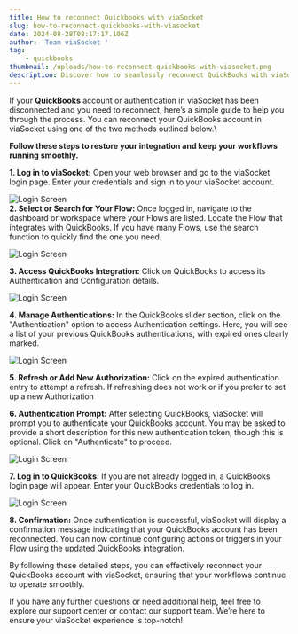 ```yaml
---
title: How to reconnect Quickbooks with viaSocket
slug: how-to-reconnect-quickbooks-with-viasocket
date: 2024-08-28T08:17:17.106Z
author: 'Team viaSocket '
tag:
    - quickbooks
thumbnail: /uploads/how-to-reconnect-quickbooks-with-viasocket.png
description: Discover how to seamlessly reconnect QuickBooks with viaSocket. Our step-by-step guide ensures a smooth integration for your accounting needs.
---
```


If your **QuickBooks** account or authentication in viaSocket has been disconnected and you need to reconnect, here’s a simple guide to help you through the process. You can reconnect your QuickBooks account in viaSocket using one of the two methods outlined below.\

**Follow these steps to restore your integration and keep your workflows running smoothly.**<br />

**1. Log in to viaSocket:**
Open your web browser and go to the viaSocket login page.
Enter your credentials and sign in to your viaSocket account.

![Login Screen](/uploads/how-to-reconnect-quickbooks-with-viasocket1.png)<br />
**2. Select or Search for Your Flow:**
Once logged in, navigate to the dashboard or workspace where your Flows are listed.
Locate the Flow that integrates with QuickBooks. If you have many Flows, use the search function to quickly find the one you need.<br />

![Login Screen](/uploads/how-to-reconnect-quickbooks-with-viasocket2.png)<br />

**3. Access QuickBooks Integration:**
Click on QuickBooks to access its Authentication and Configuration details.<br />

![Login Screen](/uploads/how-to-reconnect-quickbooks-with-viasocket3.png)<br />

**4. Manage Authentications:**
In the QuickBooks slider section, click on the "Authentication" option to access Authentication settings.
Here, you will see a list of your previous QuickBooks authentications, with expired ones clearly marked.<br />

![Login Screen](/uploads/how-to-reconnect-quickbooks-with-viasocket4.png)<br />

**5. Refresh or Add New Authorization:**
Click on the expired authentication entry to attempt a refresh. If refreshing does not work or if you prefer to set up a new Authorization

**6. Authentication Prompt:**
After selecting QuickBooks, viaSocket will prompt you to authenticate your QuickBooks account.
You may be asked to provide a short description for this new authentication token, though this is optional.
Click on "Authenticate" to proceed.<br />

![Login Screen](/uploads/how-to-reconnect-quickbooks-with-viasocket5.png)<br />

**7. Log in to QuickBooks:**
If you are not already logged in, a QuickBooks login page will appear. Enter your QuickBooks credentials to log in.<br />

![Login Screen](/uploads/how-to-reconnect-quickbooks-with-viasocket6.png)<br />

**8. Confirmation:**
Once authentication is successful, viaSocket will display a confirmation message indicating that your QuickBooks account has been reconnected.
You can now continue configuring actions or triggers in your Flow using the updated QuickBooks integration.<br />

By following these detailed steps, you can effectively reconnect your QuickBooks account with viaSocket, ensuring that your workflows continue to operate smoothly. <br />

If you have any further questions or need additional help, feel free to explore our support center or contact our support team. We’re here to ensure your viaSocket experience is top-notch!
